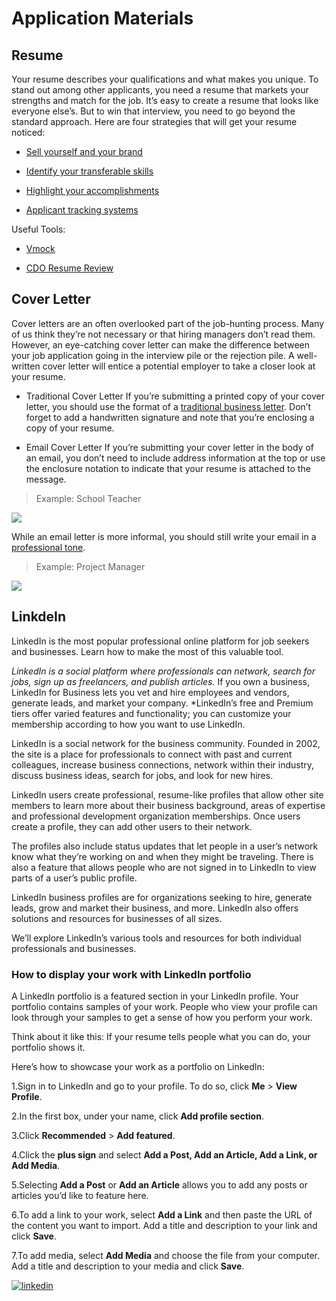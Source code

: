 # Application Materials

## Resume
Your resume describes your qualifications and what makes you unique. To stand out among other applicants, you need a resume that markets your strengths and match for the job.
  It’s easy to create a resume that looks like everyone else’s. But to win that interview, you need to go beyond the standard approach. Here are four strategies that will get your resume noticed:

* [Sell yourself and your brand](https://www.careeronestop.org/JobSearch/Resumes/ResumeGuide/TopResumeStrategies/sell-yourself-and-your-brand.aspx)

* [Identify your transferable skills](https://www.careeronestop.org/JobSearch/Resumes/ResumeGuide/TopResumeStrategies/identify-transferable-skills.aspx)

* [Highlight your accomplishments](https://www.careeronestop.org/JobSearch/Resumes/ResumeGuide/TopResumeStrategies/highlight-your-accomplishments.aspx)

* [Applicant tracking systems](https://www.careeronestop.org/JobSearch/Resumes/ResumeGuide/TopResumeStrategies/applicant-tracking-systems.aspx)

Useful Tools:

* [Vmock](https://www.vmock.com/michiganross)

* [CDO Resume Review](https://michiganross.12twenty.com/dashboard)

## Cover Letter

Cover letters are an often overlooked part of the job-hunting process. Many of us think they're not necessary or that hiring managers don't read them. However, an eye-catching cover letter can make the difference between your job application going in the interview pile or the rejection pile. A well-written cover letter will entice a potential employer to take a closer look at your resume.

* Traditional Cover Letter
If you're submitting a printed copy of your cover letter, you should use the format of a [traditional business letter](https://grammar.yourdictionary.com/writing/how-to-write-a-letter.html). Don't forget to add a handwritten signature and note that you're enclosing a copy of your resume.

* Email Cover Letter
If you're submitting your cover letter in the body of an email, you don't need to include address information at the top or use the enclosure notation to indicate that your resume is attached to the message.

>Example: School Teacher

![](example 1.jpg)

While an email letter is more informal, you should still write your email in a [professional tone](https://examples.yourdictionary.com/examples-of-cover-letters.html).

> Example: Project Manager

![](example 2.jpg)

## LinkdeIn
LinkedIn is the most popular professional online platform for job seekers and businesses. Learn how to make the most of this valuable tool.

*LinkedIn is a social platform where professionals can network, search for jobs, sign up as freelancers, and publish articles.
*If you own a business, LinkedIn for Business lets you vet and hire employees and vendors, generate leads, and market your company.
*LinkedIn’s free and Premium tiers offer varied features and functionality; you can customize your membership according to how you want to use LinkedIn.

LinkedIn is a social network for the business community. Founded in 2002, the site is a place for professionals to connect with past and current colleagues, increase business connections, network within their industry, discuss business ideas, search for jobs, and look for new hires.

LinkedIn users create professional, resume-like profiles that allow other site members to learn more about their business background, areas of expertise and professional development organization memberships. Once users create a profile, they can add other users to their network.

The profiles also include status updates that let people in a user’s network know what they’re working on and when they might be traveling. There is also a feature that allows people who are not signed in to LinkedIn to view parts of a user’s public profile.

LinkedIn business profiles are for organizations seeking to hire, generate leads, grow and market their business, and more. LinkedIn also offers solutions and resources for businesses of all sizes.

We’ll explore LinkedIn’s various tools and resources for both individual professionals and businesses.

### How to display your work with LinkedIn portfolio
A LinkedIn portfolio is a featured section in your LinkedIn profile. Your portfolio contains samples of your work. People who view your profile can look through your samples to get a sense of how you perform your work.

Think about it like this: If your resume tells people what you can do, your portfolio shows it.

Here’s how to showcase your work as a portfolio on LinkedIn:

1.Sign in to LinkedIn and go to your profile. To do so, click **Me** > **View Profile**.

2.In the first box, under your name, click **Add profile section**.

3.Click **Recommended**  > **Add featured**.

4.Click the **plus sign** and select **Add a Post, Add an Article, Add a Link, or Add Media**.

5.Selecting **Add a Post** or **Add an Article** allows you to add any posts or articles you’d like to feature here.

6.To add a link to your work, select **Add a Link** and then paste the URL of the content you want to import. Add a title and description to your link and click **Save**.

7.To add media, select **Add Media** and choose the file from your computer. Add a title and description to your media and click **Save**.

[![linkedin](linkedin.jpg)](https://www.linkedin.com/)
